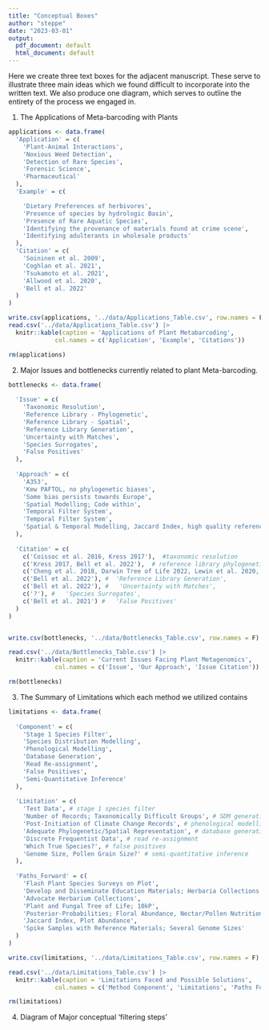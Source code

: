```yaml
---
title: "Conceptual Boxes"
author: "steppe"
date: "2023-03-01"
output:
  pdf_document: default
  html_document: default
---
```



Here we create three text boxes for the adjacent manuscript. These serve to illustrate three main ideas which we found difficult to incorporate into the written text. We also produce one diagram, which serves to outline the entirety of the process we engaged in. 

1) The Applications of Meta-barcoding with Plants

```r

applications <- data.frame(
  'Application' = c(
    'Plant-Animal Interactions',
    'Noxious Weed Detection',
    'Detection of Rare Species', 
    'Forensic Science',
    'Pharmaceutical'
  ),
  'Example' = c(

    'Dietary Preferences of herbivores',
    'Presence of species by hydrologic Basin',
    'Presence of Rare Aquatic Species',
    'Identifying the provenance of materials found at crime scene',
    'Identifying adulterants in wholesale products'
  ),
  'Citation' = c(
    'Soininen et al. 2009',
    'Coghlan et al. 2021',
    'Tsukamoto et al. 2021',
    'Allwood et al. 2020',
    'Bell et al. 2022'
  )
)

write.csv(applications, '../data/Applications_Table.csv', row.names = F)
read.csv('../data/Applications_Table.csv') |>
  knitr::kable(caption = 'Applications of Plant Metabarcoding',
             col.names = c('Application', 'Example', 'Citations'))

rm(applications)
```


2) Major Issues and bottlenecks currently related to plant Meta-barcoding.  


```r

bottlenecks <- data.frame(
  
  'Issue' = c(
    'Taxonomic Resolution',
    'Reference Library - Phylogenetic',
    'Reference Library - Spatial',
    'Reference Library Generation', 
    'Uncertainty with Matches',
    'Species Surrogates',
    'False Positives'
  ),
  
  'Approach' = c(
    'A353', 
    'Kew PAFTOL, no phylogenetic biases', 
    'Some bias persists towards Europe',
    'Spatial Modelling; Code within', 
    'Temporal Filter System',
    'Temporal Filter System',
    'Spatial & Temporal Modelling, Jaccard Index, high quality reference loci'
  ),
  
  'Citation' = c(
    c('Coissoc et al. 2016, Kress 2017'),  #taxonomic resolution
    c('Kress 2017, Bell et al. 2022'),  # reference library phylogenetic
    c('Cheng et al. 2018, Darwin Tree of Life 2022, Lewin et al. 2020, Bell et al. 2021'),  # 'Reference Library spatial
    c('Bell et al. 2022'), #  'Reference Library Generation', 
    c('Bell et al. 2022'), #   'Uncertainty with Matches',
    c('?'), #   'Species Surrogates',
    c('Bell et al. 2021') #   'False Positives'
  )
)


write.csv(bottlenecks, '../data/Bottlenecks_Table.csv', row.names = F)

read.csv('../data/Bottlenecks_Table.csv') |>
  knitr::kable(caption = 'Current Issues Facing Plant Metagenomics',
             col.names = c('Issue', 'Our Approach', 'Issue Citation'))

rm(bottlenecks)
```


3) The Summary of Limitations which each method we utilized contains


```r

limitations <- data.frame(
  
  'Component' = c(
    'Stage 1 Species Filter',
    'Species Distribution Modelling',
    'Phenological Modelling',
    'Database Generation',
    'Read Re-assignment',
    'False Positives',
    'Semi-Quantitative Inference'
  ), 
  
  'Limitation' = c(
    'Test Data', # stage 1 species filter
    'Number of Records; Taxonomically Difficult Groups', # SDM generation
    'Post-Initiation of Climate Change Records', # phenological modelling
    'Adequate Phylogenetic/Spatial Representation', # database generation
    'Discrete Frequentist Data', # read re-assignment
    'Which True Species?', # false positives
    'Genome Size, Pollen Grain Size?' # semi-quantitative inference
  ),
  
  'Paths_Forward' = c(
    'Flash Plant Species Surveys on Plot', 
    'Develop and Disseminate Education Materials; Herbaria Collections', 
    'Advocate Herbarium Collections', 
    'Plant and Fungal Tree of Life; 10kP', 
    'Posterior-Probabilities; Floral Abundance, Nectar/Pollen Nutrition', 
    'Jaccard Index, Plot Abundance',
    'Spike Samples with Reference Materials; Several Genome Sizes'
  )
)

write.csv(limitations, '../data/Limitations_Table.csv', row.names = F)

read.csv('../data/Limitations_Table.csv') |>
  knitr::kable(caption = 'Limitations Faced and Possible Solutions',
             col.names = c('Method Component', 'Limitations', 'Paths Forward')) 

rm(limitations)
```

4) Diagram of Major conceptual 'filtering steps'